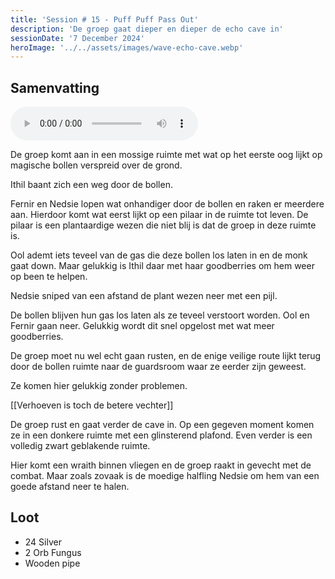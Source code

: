 ```yaml
---
title: 'Session # 15 - Puff Puff Pass Out'
description: 'De groep gaat dieper en dieper de echo cave in'
sessionDate: '7 December 2024'
heroImage: '../../assets/images/wave-echo-cave.webp'
---
```



## Samenvatting

<audio controls>
    <source src={audio} type="audio/mpeg" />
    Your browser does not support the audio element.
</audio>

De groep komt aan in een mossige ruimte met wat op het eerste oog lijkt op magische bollen verspreid over de grond.

Ithil baant zich een weg door de bollen.

Fernir en Nedsie lopen wat onhandiger door de bollen en raken er meerdere aan. Hierdoor komt wat eerst lijkt op een pilaar in de ruimte tot leven.
De pilaar is een plantaardige wezen die niet blij is dat de groep in deze ruimte is.

Ool ademt iets teveel van de gas die deze bollen los laten in en de monk gaat down. Maar gelukkig is Ithil daar met haar goodberries om hem weer op been te helpen.

Nedsie sniped van een afstand de plant wezen neer met een pijl.

De bollen blijven hun gas los laten als ze teveel verstoort worden. Ool en Fernir gaan neer. Gelukkig wordt dit snel opgelost met wat meer goodberries.

De groep moet nu wel echt gaan rusten, en de enige veilige route lijkt terug door de bollen ruimte naar de guardsroom waar ze eerder zijn geweest.

Ze komen hier gelukkig zonder problemen.

[[Verhoeven is toch de betere vechter]]

De groep rust en gaat verder de cave in. Op een gegeven moment komen ze in een donkere ruimte met een glinsterend plafond. Even verder is een volledig zwart geblakende ruimte.

Hier komt een wraith binnen vliegen en de groep raakt in gevecht met de combat. Maar zoals zovaak is de moedige halfling Nedsie om hem van een goede afstand neer te halen.

## Loot

-   24 Silver
-   2 Orb Fungus
-   Wooden pipe
